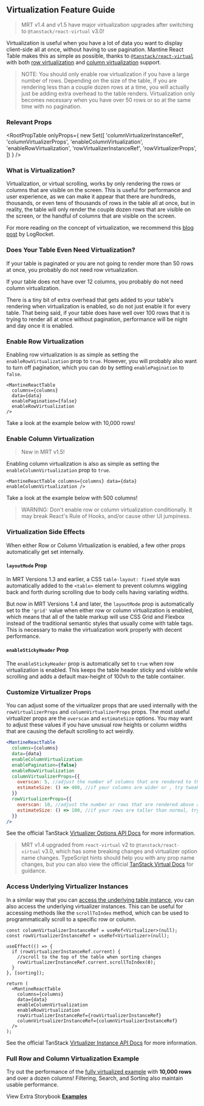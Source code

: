 
<Head>
  <title>Virtualization Feature Guide - Mantine React Table Docs</title>
  <meta
    name="description"
    content="How to virtualize rows and columns in Mantine React Table to improve performance and user experience when there are a lot of rows or a lot of columns in the table."
  />
</Head>

## Virtualization Feature Guide

> MRT v1.4 and v1.5 have major virtualization upgrades after switching to `@tanstack/react-virtual` v3.0!

Virtualization is useful when you have a lot of data you want to display client-side all at once, without having to use pagination. Mantine React Table makes this as simple as possible, thanks to [`@tanstack/react-virtual`](https://tanstack.com/virtual/v3) with both [row virtualization](#enable-row-virtualization) and [column virtualization](#enable-column-virtualization) support.

> NOTE: You should only enable row virtualization if you have a large number of rows. Depending on the size of the table, if you are rendering less than a couple dozen rows at a time, you will actually just be adding extra overhead to the table renders. Virtualization only becomes necessary when you have over 50 rows or so at the same time with no pagination.

### Relevant Props

<RootPropTable
  onlyProps={
    new Set([
      'columnVirtualizerInstanceRef',
      'columnVirtualizerProps',
      'enableColumnVirtualization',
      'enableRowVirtualization',
      'rowVirtualizerInstanceRef',
      'rowVirtualizerProps',
    ])
  }
/>

### What is Virtualization?

Virtualization, or virtual scrolling, works by only rendering the rows or columns that are visible on the screen. This is useful for performance and user experience, as we can make it appear that there are hundreds, thousands, or even tens of thousands of rows in the table all at once, but in reality, the table will only render the couple dozen rows that are visible on the screen, or the handful of columns that are visible on the screen.

For more reading on the concept of virtualization, we recommend this [blog post](https://blog.logrocket.com/virtual-scrolling-core-principles-and-basic-implementation-in-react/) by LogRocket.

### Does Your Table Even Need Virtualization?

If your table is paginated or you are not going to render more than 50 rows at once, you probably do not need row virtualization.

If your table does not have over 12 columns, you probably do not need column virtualization.

There is a tiny bit of extra overhead that gets added to your table's rendering when virtualization is enabled, so do not just enable it for every table. That being said, if your table does have well over 100 rows that it is trying to render all at once without pagination, performance will be night and day once it is enabled.

### Enable Row Virtualization

Enabling row virtualization is as simple as setting the `enableRowVirtualization` prop to `true`. However, you will probably also want to turn off pagination, which you can do by setting `enablePagination` to `false`.

```tsx
<MantineReactTable
  columns={columns}
  data={data}
  enablePagination={false}
  enableRowVirtualization
/>
```

Take a look at the example below with 10,000 rows!

<EnableRowExample />

### Enable Column Virtualization

> New in MRT v1.5!

Enabling column virtualization is also as simple as setting the `enableColumnVirtualization` prop to `true`.

```tsx
<MantineReactTable columns={columns} data={data} enableColumnVirtualization />
```

Take a look at the example below with 500 columns!

<EnableColumnExample />

> WARNING: Don't enable row or column virtualization conditionally. It may break React's Rule of Hooks, and/or cause other UI jumpiness.

### Virtualization Side Effects

When either Row or Column Virtualization is enabled, a few other props automatically get set internally.

#### `layoutMode` Prop

In MRT Versions 1.3 and earlier, a CSS `table-layout: fixed` style was automatically added to the `<table>` element to prevent columns wiggling back and forth during scrolling due to body cells having variating widths.

But now in MRT Versions 1.4 and later, the `layoutMode` prop is automatically set to the `'grid'` value when either row or column virtualization is enabled, which means that all of the table markup will use CSS Grid and Flexbox instead of the traditional semantic styles that usually come with table tags. This is necessary to make the virtualization work properly with decent performance.

#### `enableStickyHeader` Prop

The `enableStickyHeader` prop is automatically set to `true` when row virtualization is enabled. This keeps the table header sticky and visible while scrolling and adds a default max-height of 100vh to the table container.

### Customize Virtualizer Props

You can adjust some of the virtualizer props that are used internally with the `rowVirtualizerProps` and `columnVirtualizerProps` props. The most useful virtualizer props are the `overscan` and `estimateSize` options. You may want to adjust these values if you have unusual row heights or column widths that are causing the default scrolling to act weirdly.

```jsx
<MantineReactTable
  columns={columns}
  data={data}
  enableColumnVirtualization
  enablePagination={false}
  enableRowVirtualization
  columnVirtualizerProps={{
    overscan: 5, //adjust the number of columns that are rendered to the left and right of the visible area of the table
    estimateSize: () => 400, //if your columns are wider or , try tweaking this value to make scrollbar size more accurate
  }}
  rowVirtualizerProps={{
    overscan: 10, //adjust the number or rows that are rendered above and below the visible area of the table
    estimateSize: () => 100, //if your rows are taller than normal, try tweaking this value to make scrollbar size more accurate
  }}
/>
```

See the official TanStack [Virtualizer Options API Docs](https://tanstack.com/virtual/v3/docs/api/virtualizer#optional-options) for more information.

> MRT v1.4 upgraded from `react-virtual` v2 to `@tanstack/react-virtual` v3.0, which has some breaking changes and virtualizer option name changes. TypeScript hints should help you with any prop name changes, but you can also view the official [TanStack Virtual Docs](https://tanstack.com/virtual/v3/docs/api/virtualizer#optional-options) for guidance.

### Access Underlying Virtualizer Instances

In a similar way that you can [access the underlying table instance](/docs/guides/state-management#access-the-underlying-table-instance-reference), you can also access the underlying virtualizer instances. This can be useful for accessing methods like the `scrollToIndex` method, which can be used to programmatically scroll to a specific row or column.

```tsx
const columnVirtualizerInstanceRef = useRef<Virtualizer>(null);
const rowVirtualizerInstanceRef = useRef<Virtualizer>(null);

useEffect(() => {
  if (rowVirtualizerInstanceRef.current) {
    //scroll to the top of the table when sorting changes
    rowVirtualizerInstanceRef.current.scrollToIndex(0);
  }
}, [sorting]);

return (
  <MantineReactTable
    columns={columns}
    data={data}
    enableColumnVirtualization
    enableRowVirtualization
    rowVirtualizerInstanceRef={rowVirtualizerInstanceRef}
    columnVirtualizerInstanceRef={columnVirtualizerInstanceRef}
  />
);
```

See the official TanStack [Virtualizer Instance API Docs](https://tanstack.com/virtual/v3/docs/api/virtualizer#virtualizer-instance) for more information.

### Full Row and Column Virtualization Example

Try out the performance of the [fully virtualized example](/docs/examples/virtualized) with **10,000 rows** and over a dozen columns! Filtering, Search, and Sorting also maintain usable performance.

View Extra Storybook **[Examples](https://www.mantine-react-table.dev/?path=/story/features-virtualization)**
